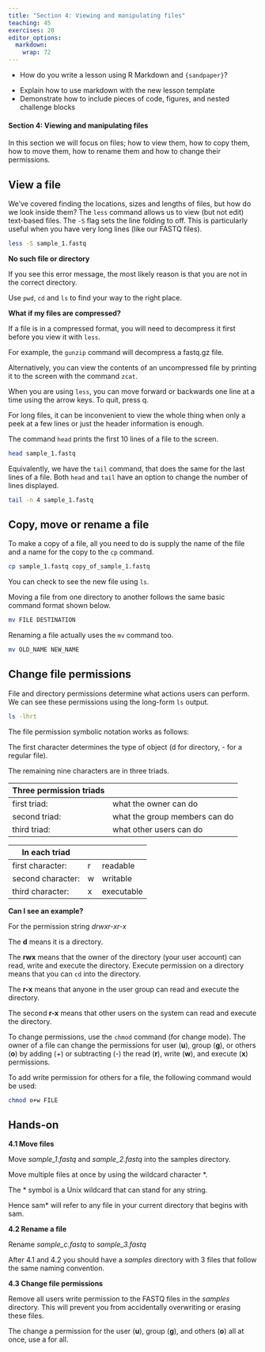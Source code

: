 ```yaml
---
title: "Section 4: Viewing and manipulating files"
teaching: 45
exercises: 20
editor_options: 
  markdown: 
    wrap: 72
---
```


::: questions
-   How do you write a lesson using R Markdown and `{sandpaper}`?
:::


::: objectives
-   Explain how to use markdown with the new lesson template
-   Demonstrate how to include pieces of code, figures, and nested challenge blocks
:::

#### Section 4: Viewing and manipulating files

In this section we will focus on files; how to view them, how to copy them, how to move them, how to rename them and how to change their permissions.

## View a file

We’ve covered finding the locations, sizes and lengths of files, but how do we look inside them? The `less` command allows us to view (but not edit) text-based files. The `-S` flag sets the line folding to off. This is particularly useful when you have very long lines (like our FASTQ files).

```bash
less -S sample_1.fastq
```

::: spoiler
**No such file or directory**

If you see this error message, the most likely reason is that you are not in the correct directory.

Use `pwd`, `cd` and `ls` to find your way to the right place.

:::

::: spoiler
**What if my files are compressed?**

If a file is in a compressed format, you will need to decompress it first before you view it with `less`.

For example, the `gunzip` command will decompress a fastq.gz file.

Alternatively, you can view the contents of an uncompressed file by printing it to the screen with the command `zcat`.

:::

When you are using `less`, you can move forward or backwards one line at a time using the arrow keys. To quit, press q.

For long files, it can be inconvenient to view the whole thing when only a peek at a few lines or just the header information is enough.

The command `head` prints the first 10 lines of a file to the screen.

```bash
head sample_1.fastq
```

Equivalently, we have the `tail` command, that does the same for the last lines of a file. Both `head` and `tail` have an option to change the number of lines displayed.

```bash
tail -n 4 sample_1.fastq
```

## Copy, move or rename a file

To make a copy of a file, all you need to do is supply the name of the file and a name for the copy to the `cp` command.

```bash
cp sample_1.fastq copy_of_sample_1.fastq
```

You can check to see the new file using `ls`.

Moving a file from one directory to another follows the same basic command format shown below.

```bash
mv FILE DESTINATION
```

Renaming a file actually uses the `mv` command too.

```bash
mv OLD_NAME NEW_NAME
```

## Change file permissions

File and directory permissions determine what actions users can perform. We can see these permissions using the long-form `ls` output.

```bash
ls -lhrt
```

The file permission symbolic notation works as follows:

The first character determines the type of object (d for directory, - for a regular file).

The remaining nine characters are in three triads.

| **Three permission triads** |                                     |
|-----------------------------|-------------------------------------|
| first triad:                | what the owner can do               |
| second triad:               | what the group members can do       |
| third triad:                | what other users can do             |

| **In each triad**    |   |   |
|----------------------|---|-------------|
| first character:     | r | readable    |
| second character:    | w | writable    |
| third character:     | x | executable  |

::: spoiler
**Can I see an example?**

For the permission string *drwxr-xr-x*

The **d** means it is a directory.

The **rwx** means that the owner of the directory (your user account) can read, write and execute the directory. Execute permission on a directory means that you can `cd` into the directory.

The **r-x** means that anyone in the user group can read and execute the directory.

The second **r-x** means that other users on the system can read and execute the directory.

:::

To change permissions, use the `chmod` command (for change mode). The owner of a file can change the permissions for user (**u**), group (**g**), or others (**o**) by adding (+) or subtracting (-) the read (**r**), write (**w**), and execute (**x**) permissions.

To add write permission for others for a file, the following command would be used:

```bash
chmod o+w FILE
```

## Hands-on

:::::::::::::::::::::::::::::::::::::::: challenge
**4.1 Move files**

Move _sample_1.fastq_ and _sample_2.fastq_ into the samples directory.

::: hint

Move multiple files at once by using the wildcard character *.

The * symbol is a Unix wildcard that can stand for any string.

Hence sam* will refer to any file in your current directory that begins with sam.

:::

::::::::::::::::::::::::::::::::::::::::::::::::::

:::::::::::::::::::::::::::::::::::::::: challenge
**4.2 Rename a file**

Rename _sample_c.fastq_ to _sample_3.fastq_

After 4.1 and 4.2 you should have a _samples_ directory with 3 files that follow the same naming convention.

::::::::::::::::::::::::::::::::::::::::::::::::::

:::::::::::::::::::::::::::::::::::::::: challenge
**4.3 Change file permissions**

Remove all users write permission to the FASTQ files in the _samples_ directory. This will prevent you from accidentally overwriting or erasing these files.

::: hint

The change a permission for the user (**u**), group (**g**), and others (**o**) all at once, use a for all.

:::

::::::::::::::::::::::::::::::::::::::::::::::::::
